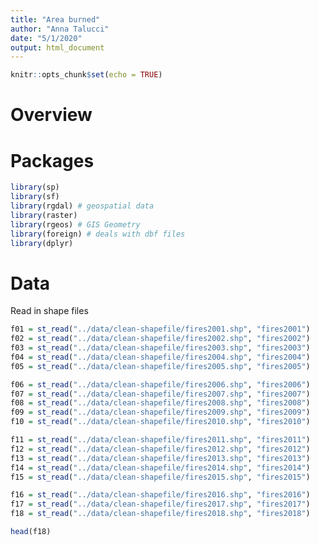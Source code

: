 ```yaml
---
title: "Area burned"
author: "Anna Talucci"
date: "5/1/2020"
output: html_document
---
```


```r
knitr::opts_chunk$set(echo = TRUE)
```

# Overview


# Packages


```r
library(sp)
library(sf)
library(rgdal) # geospatial data
library(raster)
library(rgeos) # GIS Geometry
library(foreign) # deals with dbf files
library(dplyr)
```



# Data 

Read in shape files


```r
f01 = st_read("../data/clean-shapefile/fires2001.shp", "fires2001") 
f02 = st_read("../data/clean-shapefile/fires2002.shp", "fires2002") 
f03 = st_read("../data/clean-shapefile/fires2003.shp", "fires2003")
f04 = st_read("../data/clean-shapefile/fires2004.shp", "fires2004") 
f05 = st_read("../data/clean-shapefile/fires2005.shp", "fires2005") 
```

```r
f06 = st_read("../data/clean-shapefile/fires2006.shp", "fires2006") 
f07 = st_read("../data/clean-shapefile/fires2007.shp", "fires2007") 
f08 = st_read("../data/clean-shapefile/fires2008.shp", "fires2008")
f09 = st_read("../data/clean-shapefile/fires2009.shp", "fires2009") 
f10 = st_read("../data/clean-shapefile/fires2010.shp", "fires2010") 
```

```r
f11 = st_read("../data/clean-shapefile/fires2011.shp", "fires2011") 
f12 = st_read("../data/clean-shapefile/fires2012.shp", "fires2012") 
f13 = st_read("../data/clean-shapefile/fires2013.shp", "fires2013")
f14 = st_read("../data/clean-shapefile/fires2014.shp", "fires2014") 
f15 = st_read("../data/clean-shapefile/fires2015.shp", "fires2015") 
```

```r
f16 = st_read("../data/clean-shapefile/fires2016.shp", "fires2016") 
f17 = st_read("../data/clean-shapefile/fires2017.shp", "fires2017") 
f18 = st_read("../data/clean-shapefile/fires2018.shp", "fires2018")
```


```r
head(f18)
```

